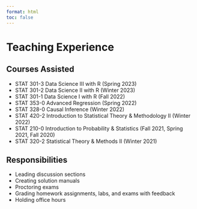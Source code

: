 ```yaml
---
format: html
toc: false
---
```


# Teaching Experience

## Courses Assisted

* STAT 301-3 Data Science III with R (Spring 2023)
* STAT 301-2 Data Science II with R (Winter 2023)
* STAT 301-1 Data Science I with R (Fall 2022)
* STAT 353-0 Advanced Regression (Spring 2022)
* STAT 328-0 Causal Inference (Winter 2022)
* STAT 420-2 Introduction to Statistical Theory & Methodology II (Winter 2022)
* STAT 210-0 Introduction to Probability & Statistics (Fall 2021, Spring 2021, Fall 2020)
* STAT 320-2 Statistical Theory & Methods II (Winter 2021)

## Responsibilities


* Leading discussion sections
* Creating solution manuals
* Proctoring exams
* Grading homework assignments, labs, and exams with feedback
* Holding office hours



